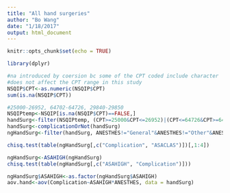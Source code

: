 ```yaml
---
title: "All hand surgeries"
author: "Bo Wang"
date: "1/18/2017"
output: html_document
---
```


```r
knitr::opts_chunk$set(echo = TRUE)
```

```r
library(dplyr)
```


```r
#na introduced by coersion bc some of the CPT coded include character
#does not affect the CPT range in this study
NSQIP$CPT<-as.numeric(NSQIP$CPT)
sum(is.na(NSQIP$CPT))

#25000-26952, 64702-64726, 29840-29850
NSQIPtemp<-NSQIP[is.na(NSQIP$CPT)==FALSE,]
handSurg<-filter(NSQIPtemp, (CPT>=25000&CPT<=26952)|(CPT<=64726&CPT>=64702)|(CPT<=29850&CPT>=29840))
handSurg<-complicationOrNot(handSurg)
ngHandSurg<-filter(handSurg, ANESTHES!="General"&ANESTHES!="Other"&ANESTHES!="NULL"&ANESTHES!="Unknown")

chisq.test(table(ngHandSurg[,c("Complication", "ASACLAS")])[,1:4])

ngHandSurg<-ASAHIGH(ngHandSurg)
chisq.test(table(ngHandSurg[,c("ASAHIGH", "Complication")]))

ngHandSurg$ASAHIGH<-as.factor(ngHandSurg$ASAHIGH)
aov.hand<-aov(Complication~ASAHIGH*ANESTHES, data = handSurg)
```
